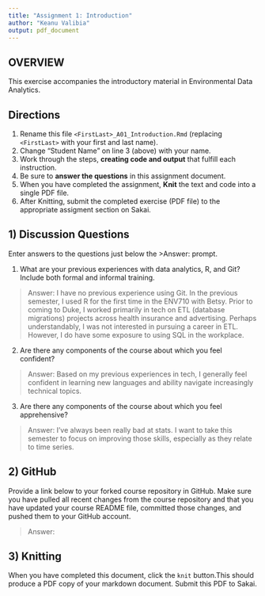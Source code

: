 ```yaml
---
title: "Assignment 1: Introduction"
author: "Keanu Valibia"
output: pdf_document
---
```


## OVERVIEW

This exercise accompanies the introductory material in Environmental Data Analytics. 

## Directions
1.  Rename this file `<FirstLast>_A01_Introduction.Rmd` (replacing `<FirstLast>` with your first and last name).
2.  Change "Student Name" on line 3 (above) with your name.
3.  Work through the steps, **creating code and output** that fulfill each instruction.
4.  Be sure to **answer the questions** in this assignment document.
5.  When you have completed the assignment, **Knit** the text and code into a single PDF file.
6.  After Knitting, submit the completed exercise (PDF file) to the appropriate assigment section on Sakai.


## 1) Discussion Questions
Enter answers to the questions just below the >Answer: prompt.

1. What are your previous experiences with data analytics, R, and Git? Include both formal and informal training.

> Answer: I have no previous experience using Git. In the previous semester, I used R for the first time in the ENV710 with Betsy. Prior to coming to Duke, I worked primarily in tech on ETL (database migrations) projects across health insurance and advertising. Perhaps understandably, I was not interested in pursuing a career in ETL. However, I do have some exposure to using SQL in the workplace.

2. Are there any components of the course about which you feel confident?

> Answer: Based on my previous experiences in tech, I generally feel confident in learning new languages and ability navigate increasingly technical topics.

3. Are there any components of the course about which you feel apprehensive?

> Answer: I've always been really bad at stats. I want to take this semester to focus on improving those skills, especially as they relate to time series.


## 2) GitHub

Provide a link below to your forked course repository in GitHub. Make sure you have pulled all recent changes from the course repository and that you have updated your course README file, committed those changes, and pushed them to your GitHub account. 

> Answer: 

## 3) Knitting
When you have completed this document, click the `knit` button.This should produce a PDF copy of your markdown document. Submit this PDF to Sakai. 
